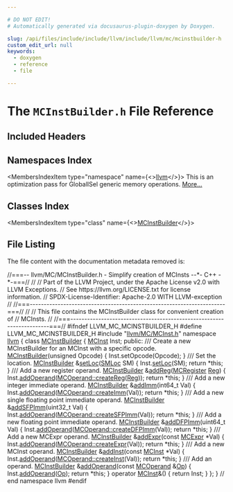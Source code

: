 ```yaml
---

# DO NOT EDIT!
# Automatically generated via docusaurus-plugin-doxygen by Doxygen.

slug: /api/files/include/include/llvm/include/llvm/mc/mcinstbuilder-h
custom_edit_url: null
keywords:
  - doxygen
  - reference
  - file

---
```





# The `MCInstBuilder.h` File Reference

<DoxygenPage pluginConfig={pluginConfig}>



## Included Headers

<IncludesList>
<IncludesListItem
  filePath="llvm/MC/MCInst.h"
  permalink="/docs/api/files/include/include/llvm/include/llvm/mc/mcinst-h"
  isLocal="true" />
</IncludesList>

## Namespaces Index

<MembersIndex>

<MembersIndexItem
  type="namespace"
  name={<><a href="/docs/api/namespaces/llvm">llvm</a></>}>
This is an optimization pass for GlobalISel generic memory operations. <a href="/docs/api/namespaces/llvm/#details">More...</a>
</MembersIndexItem>

</MembersIndex>

## Classes Index

<MembersIndex>

<MembersIndexItem
  type="class"
  name={<><a href="/docs/api/classes/llvm/mcinstbuilder">MCInstBuilder</a></>}>
</MembersIndexItem>

</MembersIndex>


## File Listing

The file content with the documentation metadata removed is:

<ProgramListing>

<Link id="l00001" /><CodeLine lineNumber="1"><span class="doxyHighlightComment">//===-- llvm/MC/MCInstBuilder.h - Simplify creation of MCInsts --&#42;- C++ -&#42;-===//</span></CodeLine>
<Link id="l00002" /><CodeLine lineNumber="2"><span class="doxyHighlightComment">//</span></CodeLine>
<Link id="l00003" /><CodeLine lineNumber="3"><span class="doxyHighlightComment">// Part of the LLVM Project, under the Apache License v2.0 with LLVM Exceptions.</span></CodeLine>
<Link id="l00004" /><CodeLine lineNumber="4"><span class="doxyHighlightComment">// See https://llvm.org/LICENSE.txt for license information.</span></CodeLine>
<Link id="l00005" /><CodeLine lineNumber="5"><span class="doxyHighlightComment">// SPDX-License-Identifier: Apache-2.0 WITH LLVM-exception</span></CodeLine>
<Link id="l00006" /><CodeLine lineNumber="6"><span class="doxyHighlightComment">//</span></CodeLine>
<Link id="l00007" /><CodeLine lineNumber="7"><span class="doxyHighlightComment">//===----------------------------------------------------------------------===//</span></CodeLine>
<Link id="l00008" /><CodeLine lineNumber="8"><span class="doxyHighlightComment">//</span></CodeLine>
<Link id="l00009" /><CodeLine lineNumber="9"><span class="doxyHighlightComment">// This file contains the MCInstBuilder class for convenient creation of</span></CodeLine>
<Link id="l00010" /><CodeLine lineNumber="10"><span class="doxyHighlightComment">// MCInsts.</span></CodeLine>
<Link id="l00011" /><CodeLine lineNumber="11"><span class="doxyHighlightComment">//</span></CodeLine>
<Link id="l00012" /><CodeLine lineNumber="12"><span class="doxyHighlightComment">//===----------------------------------------------------------------------===//</span></CodeLine>
<Link id="l00013" /><CodeLine lineNumber="13"></CodeLine>
<Link id="l00014" /><CodeLine lineNumber="14"><span class="doxyHighlightPreprocessor">#ifndef LLVM&#95;MC&#95;MCINSTBUILDER&#95;H</span></CodeLine>
<Link id="l00015" /><CodeLine lineNumber="15"><span class="doxyHighlightPreprocessor">#define LLVM&#95;MC&#95;MCINSTBUILDER&#95;H</span></CodeLine>
<Link id="l00016" /><CodeLine lineNumber="16"></CodeLine>
<Link id="l00017" /><CodeLine lineNumber="17"><span class="doxyHighlightPreprocessor">#include &quot;<a href="/docs/api/files/include/include/llvm/include/llvm/mc/mcinst-h">llvm/MC/MCInst.h</a>&quot;</span></CodeLine>
<Link id="l00018" /><CodeLine lineNumber="18"></CodeLine>
<Link id="l00019" /><CodeLine lineNumber="19"><span class="doxyHighlightKeyword">namespace </span><span class="doxyHighlight"><a href="/docs/api/namespaces/llvm">llvm</a> &#123;</span></CodeLine>
<Link id="l00020" /><CodeLine lineNumber="20"></CodeLine>
<Link id="l00021" /><CodeLine lineNumber="21" lineLink="/docs/api/classes/llvm/mcinstbuilder"><span class="doxyHighlightKeyword">class </span><span class="doxyHighlight"><a href="/docs/api/classes/llvm/mcinstbuilder/#a9de8dd26280fe4aa3bf0dbc3d59eb1a9">MCInstBuilder</a> &#123;</span></CodeLine>
<Link id="l00022" /><CodeLine lineNumber="22"><span class="doxyHighlight">  <a href="/docs/api/classes/llvm/mcinst">MCInst</a> Inst;</span></CodeLine>
<Link id="l00023" /><CodeLine lineNumber="23"></CodeLine>
<Link id="l00024" /><CodeLine lineNumber="24"><span class="doxyHighlightKeyword">public</span><span class="doxyHighlight">:</span></CodeLine>
<Link id="l00025" /><CodeLine lineNumber="25"><span class="doxyHighlightComment">  /// Create a new MCInstBuilder for an MCInst with a specific opcode.</span></CodeLine>
<Link id="l00026" /><CodeLine lineNumber="26" lineLink="/docs/api/classes/llvm/mcinstbuilder/#a9de8dd26280fe4aa3bf0dbc3d59eb1a9"><span class="doxyHighlight">  <a href="/docs/api/classes/llvm/mcinstbuilder/#a9de8dd26280fe4aa3bf0dbc3d59eb1a9">MCInstBuilder</a>(</span><span class="doxyHighlightKeywordType">unsigned</span><span class="doxyHighlight"> Opcode) &#123;</span></CodeLine>
<Link id="l00027" /><CodeLine lineNumber="27"><span class="doxyHighlight">    Inst.setOpcode(Opcode);</span></CodeLine>
<Link id="l00028" /><CodeLine lineNumber="28"><span class="doxyHighlight">  &#125;</span></CodeLine>
<Link id="l00029" /><CodeLine lineNumber="29"></CodeLine>
<Link id="l00030" /><CodeLine lineNumber="30"><span class="doxyHighlightComment">  /// Set the location.</span></CodeLine>
<Link id="l00031" /><CodeLine lineNumber="31" lineLink="/docs/api/classes/llvm/mcinstbuilder/#a003cdc56c0ea0f09a25e034d65e44215"><span class="doxyHighlight">  <a href="/docs/api/classes/llvm/mcinstbuilder/#a9de8dd26280fe4aa3bf0dbc3d59eb1a9">MCInstBuilder</a> &amp;<a href="/docs/api/classes/llvm/mcinstbuilder/#a003cdc56c0ea0f09a25e034d65e44215">setLoc</a>(<a href="/docs/api/classes/llvm/smloc">SMLoc</a> SM) &#123;</span></CodeLine>
<Link id="l00032" /><CodeLine lineNumber="32"><span class="doxyHighlight">    Inst.<a href="/docs/api/classes/llvm/mcinstbuilder/#a003cdc56c0ea0f09a25e034d65e44215">setLoc</a>(SM);</span></CodeLine>
<Link id="l00033" /><CodeLine lineNumber="33"><span class="doxyHighlight">    </span><span class="doxyHighlightKeywordFlow">return</span><span class="doxyHighlight"> &#42;</span><span class="doxyHighlightKeyword">this</span><span class="doxyHighlight">;</span></CodeLine>
<Link id="l00034" /><CodeLine lineNumber="34"><span class="doxyHighlight">  &#125;</span></CodeLine>
<Link id="l00035" /><CodeLine lineNumber="35"></CodeLine>
<Link id="l00036" /><CodeLine lineNumber="36"><span class="doxyHighlightComment">  /// Add a new register operand.</span></CodeLine>
<Link id="l00037" /><CodeLine lineNumber="37" lineLink="/docs/api/classes/llvm/mcinstbuilder/#a2b9700052102985a61c9cf62b71d68f0"><span class="doxyHighlight">  <a href="/docs/api/classes/llvm/mcinstbuilder/#a9de8dd26280fe4aa3bf0dbc3d59eb1a9">MCInstBuilder</a> &amp;<a href="/docs/api/classes/llvm/mcinstbuilder/#a2b9700052102985a61c9cf62b71d68f0">addReg</a>(<a href="/docs/api/classes/llvm/mcregister">MCRegister</a> <a href="/docs/api/files/lib/lib/codegen/machinesink-cpp/#a359e1ff26f6d466d927a61aae45b05c3">Reg</a>) &#123;</span></CodeLine>
<Link id="l00038" /><CodeLine lineNumber="38"><span class="doxyHighlight">    Inst.<a href="/docs/api/classes/llvm/mcinstbuilder/#a6990ced5e71387ca4e8aaa1c4f96b380">addOperand</a>(<a href="/docs/api/classes/llvm/mcoperand/#a46271d9f83558334670c19539bceb965">MCOperand::createReg</a>(<a href="/docs/api/files/lib/lib/codegen/machinesink-cpp/#a359e1ff26f6d466d927a61aae45b05c3">Reg</a>));</span></CodeLine>
<Link id="l00039" /><CodeLine lineNumber="39"><span class="doxyHighlight">    </span><span class="doxyHighlightKeywordFlow">return</span><span class="doxyHighlight"> &#42;</span><span class="doxyHighlightKeyword">this</span><span class="doxyHighlight">;</span></CodeLine>
<Link id="l00040" /><CodeLine lineNumber="40"><span class="doxyHighlight">  &#125;</span></CodeLine>
<Link id="l00041" /><CodeLine lineNumber="41"></CodeLine>
<Link id="l00042" /><CodeLine lineNumber="42"><span class="doxyHighlightComment">  /// Add a new integer immediate operand.</span></CodeLine>
<Link id="l00043" /><CodeLine lineNumber="43" lineLink="/docs/api/classes/llvm/mcinstbuilder/#ac6bfc040ddca811a88a95e1f6d6b3747"><span class="doxyHighlight">  <a href="/docs/api/classes/llvm/mcinstbuilder/#a9de8dd26280fe4aa3bf0dbc3d59eb1a9">MCInstBuilder</a> &amp;<a href="/docs/api/classes/llvm/mcinstbuilder/#ac6bfc040ddca811a88a95e1f6d6b3747">addImm</a>(int64&#95;t Val) &#123;</span></CodeLine>
<Link id="l00044" /><CodeLine lineNumber="44"><span class="doxyHighlight">    Inst.<a href="/docs/api/classes/llvm/mcinstbuilder/#a6990ced5e71387ca4e8aaa1c4f96b380">addOperand</a>(<a href="/docs/api/classes/llvm/mcoperand/#a595e70d3c4ee2ed95ece67a1957167a4">MCOperand::createImm</a>(Val));</span></CodeLine>
<Link id="l00045" /><CodeLine lineNumber="45"><span class="doxyHighlight">    </span><span class="doxyHighlightKeywordFlow">return</span><span class="doxyHighlight"> &#42;</span><span class="doxyHighlightKeyword">this</span><span class="doxyHighlight">;</span></CodeLine>
<Link id="l00046" /><CodeLine lineNumber="46"><span class="doxyHighlight">  &#125;</span></CodeLine>
<Link id="l00047" /><CodeLine lineNumber="47"></CodeLine>
<Link id="l00048" /><CodeLine lineNumber="48"><span class="doxyHighlightComment">  /// Add a new single floating point immediate operand.</span></CodeLine>
<Link id="l00049" /><CodeLine lineNumber="49" lineLink="/docs/api/classes/llvm/mcinstbuilder/#a54eb54113b3e3294c9239b4926c5593e"><span class="doxyHighlight">  <a href="/docs/api/classes/llvm/mcinstbuilder/#a9de8dd26280fe4aa3bf0dbc3d59eb1a9">MCInstBuilder</a> &amp;<a href="/docs/api/classes/llvm/mcinstbuilder/#a54eb54113b3e3294c9239b4926c5593e">addSFPImm</a>(uint32&#95;t Val) &#123;</span></CodeLine>
<Link id="l00050" /><CodeLine lineNumber="50"><span class="doxyHighlight">    Inst.<a href="/docs/api/classes/llvm/mcinstbuilder/#a6990ced5e71387ca4e8aaa1c4f96b380">addOperand</a>(<a href="/docs/api/classes/llvm/mcoperand/#a28d125e6f6bba87ccb0032ddceeb6c47">MCOperand::createSFPImm</a>(Val));</span></CodeLine>
<Link id="l00051" /><CodeLine lineNumber="51"><span class="doxyHighlight">    </span><span class="doxyHighlightKeywordFlow">return</span><span class="doxyHighlight"> &#42;</span><span class="doxyHighlightKeyword">this</span><span class="doxyHighlight">;</span></CodeLine>
<Link id="l00052" /><CodeLine lineNumber="52"><span class="doxyHighlight">  &#125;</span></CodeLine>
<Link id="l00053" /><CodeLine lineNumber="53"></CodeLine>
<Link id="l00054" /><CodeLine lineNumber="54"><span class="doxyHighlightComment">  /// Add a new floating point immediate operand.</span></CodeLine>
<Link id="l00055" /><CodeLine lineNumber="55" lineLink="/docs/api/classes/llvm/mcinstbuilder/#abad64db289073fd52a0bb0f20f4f3e82"><span class="doxyHighlight">  <a href="/docs/api/classes/llvm/mcinstbuilder/#a9de8dd26280fe4aa3bf0dbc3d59eb1a9">MCInstBuilder</a> &amp;<a href="/docs/api/classes/llvm/mcinstbuilder/#abad64db289073fd52a0bb0f20f4f3e82">addDFPImm</a>(uint64&#95;t Val) &#123;</span></CodeLine>
<Link id="l00056" /><CodeLine lineNumber="56"><span class="doxyHighlight">    Inst.<a href="/docs/api/classes/llvm/mcinstbuilder/#a6990ced5e71387ca4e8aaa1c4f96b380">addOperand</a>(<a href="/docs/api/classes/llvm/mcoperand/#ad813d2ab5c4ffc7d5f6172735b44ca1a">MCOperand::createDFPImm</a>(Val));</span></CodeLine>
<Link id="l00057" /><CodeLine lineNumber="57"><span class="doxyHighlight">    </span><span class="doxyHighlightKeywordFlow">return</span><span class="doxyHighlight"> &#42;</span><span class="doxyHighlightKeyword">this</span><span class="doxyHighlight">;</span></CodeLine>
<Link id="l00058" /><CodeLine lineNumber="58"><span class="doxyHighlight">  &#125;</span></CodeLine>
<Link id="l00059" /><CodeLine lineNumber="59"></CodeLine>
<Link id="l00060" /><CodeLine lineNumber="60"><span class="doxyHighlightComment">  /// Add a new MCExpr operand.</span></CodeLine>
<Link id="l00061" /><CodeLine lineNumber="61" lineLink="/docs/api/classes/llvm/mcinstbuilder/#ad824e6c64e2015a9fbaba9a4c9d0a7b9"><span class="doxyHighlight">  <a href="/docs/api/classes/llvm/mcinstbuilder/#a9de8dd26280fe4aa3bf0dbc3d59eb1a9">MCInstBuilder</a> &amp;<a href="/docs/api/classes/llvm/mcinstbuilder/#ad824e6c64e2015a9fbaba9a4c9d0a7b9">addExpr</a>(</span><span class="doxyHighlightKeyword">const</span><span class="doxyHighlight"> <a href="/docs/api/classes/llvm/mcexpr">MCExpr</a> &#42;Val) &#123;</span></CodeLine>
<Link id="l00062" /><CodeLine lineNumber="62"><span class="doxyHighlight">    Inst.<a href="/docs/api/classes/llvm/mcinstbuilder/#a6990ced5e71387ca4e8aaa1c4f96b380">addOperand</a>(<a href="/docs/api/classes/llvm/mcoperand/#a17f407ba097404266dc3528bd68ac811">MCOperand::createExpr</a>(Val));</span></CodeLine>
<Link id="l00063" /><CodeLine lineNumber="63"><span class="doxyHighlight">    </span><span class="doxyHighlightKeywordFlow">return</span><span class="doxyHighlight"> &#42;</span><span class="doxyHighlightKeyword">this</span><span class="doxyHighlight">;</span></CodeLine>
<Link id="l00064" /><CodeLine lineNumber="64"><span class="doxyHighlight">  &#125;</span></CodeLine>
<Link id="l00065" /><CodeLine lineNumber="65"></CodeLine>
<Link id="l00066" /><CodeLine lineNumber="66"><span class="doxyHighlightComment">  /// Add a new MCInst operand.</span></CodeLine>
<Link id="l00067" /><CodeLine lineNumber="67" lineLink="/docs/api/classes/llvm/mcinstbuilder/#a1ba00db86c29454bb2964094906ca88b"><span class="doxyHighlight">  <a href="/docs/api/classes/llvm/mcinstbuilder/#a9de8dd26280fe4aa3bf0dbc3d59eb1a9">MCInstBuilder</a> &amp;<a href="/docs/api/classes/llvm/mcinstbuilder/#a1ba00db86c29454bb2964094906ca88b">addInst</a>(</span><span class="doxyHighlightKeyword">const</span><span class="doxyHighlight"> <a href="/docs/api/classes/llvm/mcinst">MCInst</a> &#42;Val) &#123;</span></CodeLine>
<Link id="l00068" /><CodeLine lineNumber="68"><span class="doxyHighlight">    Inst.<a href="/docs/api/classes/llvm/mcinstbuilder/#a6990ced5e71387ca4e8aaa1c4f96b380">addOperand</a>(<a href="/docs/api/classes/llvm/mcoperand/#ae86bea5bf6fe3c0a2a9f09f5fdc4a310">MCOperand::createInst</a>(Val));</span></CodeLine>
<Link id="l00069" /><CodeLine lineNumber="69"><span class="doxyHighlight">    </span><span class="doxyHighlightKeywordFlow">return</span><span class="doxyHighlight"> &#42;</span><span class="doxyHighlightKeyword">this</span><span class="doxyHighlight">;</span></CodeLine>
<Link id="l00070" /><CodeLine lineNumber="70"><span class="doxyHighlight">  &#125;</span></CodeLine>
<Link id="l00071" /><CodeLine lineNumber="71"></CodeLine>
<Link id="l00072" /><CodeLine lineNumber="72"><span class="doxyHighlightComment">  /// Add an operand.</span></CodeLine>
<Link id="l00073" /><CodeLine lineNumber="73" lineLink="/docs/api/classes/llvm/mcinstbuilder/#a6990ced5e71387ca4e8aaa1c4f96b380"><span class="doxyHighlight">  <a href="/docs/api/classes/llvm/mcinstbuilder/#a9de8dd26280fe4aa3bf0dbc3d59eb1a9">MCInstBuilder</a> &amp;<a href="/docs/api/classes/llvm/mcinstbuilder/#a6990ced5e71387ca4e8aaa1c4f96b380">addOperand</a>(</span><span class="doxyHighlightKeyword">const</span><span class="doxyHighlight"> <a href="/docs/api/classes/llvm/mcoperand">MCOperand</a> &amp;<a href="/docs/api/namespaces/llvm/#ab471937b9a227e70c7fe8bd9604014d6">Op</a>) &#123;</span></CodeLine>
<Link id="l00074" /><CodeLine lineNumber="74"><span class="doxyHighlight">    Inst.<a href="/docs/api/classes/llvm/mcinstbuilder/#a6990ced5e71387ca4e8aaa1c4f96b380">addOperand</a>(<a href="/docs/api/namespaces/llvm/#ab471937b9a227e70c7fe8bd9604014d6">Op</a>);</span></CodeLine>
<Link id="l00075" /><CodeLine lineNumber="75"><span class="doxyHighlight">    </span><span class="doxyHighlightKeywordFlow">return</span><span class="doxyHighlight"> &#42;</span><span class="doxyHighlightKeyword">this</span><span class="doxyHighlight">;</span></CodeLine>
<Link id="l00076" /><CodeLine lineNumber="76"><span class="doxyHighlight">  &#125;</span></CodeLine>
<Link id="l00077" /><CodeLine lineNumber="77"></CodeLine>
<Link id="l00078" /><CodeLine lineNumber="78" lineLink="/docs/api/classes/llvm/mcinstbuilder/#a6c72877f39b7f30a22e17b6653b71991"><span class="doxyHighlight">  </span><span class="doxyHighlightKeyword">operator</span><span class="doxyHighlight"> <a href="/docs/api/classes/llvm/mcinst">MCInst</a>&amp;() &#123;</span></CodeLine>
<Link id="l00079" /><CodeLine lineNumber="79"><span class="doxyHighlight">    </span><span class="doxyHighlightKeywordFlow">return</span><span class="doxyHighlight"> Inst;</span></CodeLine>
<Link id="l00080" /><CodeLine lineNumber="80"><span class="doxyHighlight">  &#125;</span></CodeLine>
<Link id="l00081" /><CodeLine lineNumber="81"><span class="doxyHighlight">&#125;;</span></CodeLine>
<Link id="l00082" /><CodeLine lineNumber="82"></CodeLine>
<Link id="l00083" /><CodeLine lineNumber="83"><span class="doxyHighlight">&#125; </span><span class="doxyHighlightComment">// end namespace llvm</span></CodeLine>
<Link id="l00084" /><CodeLine lineNumber="84"></CodeLine>
<Link id="l00085" /><CodeLine lineNumber="85"><span class="doxyHighlightPreprocessor">#endif</span></CodeLine>

</ProgramListing>


</DoxygenPage>
